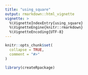 ```yaml
---
title: "using_square"
output: rmarkdown::html_vignette
vignette: >
  %\VignetteIndexEntry{using_square}
  %\VignetteEngine{knitr::rmarkdown}
  %\VignetteEncoding{UTF-8}
---
```


```r
knitr::opts_chunk$set(
  collapse = TRUE,
  comment = "#>"
)
```

```r
library(createRpackage)
```

